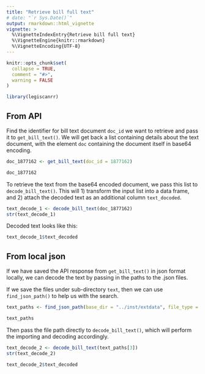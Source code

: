 ```yaml
---
title: "Retrieve bill full text"
# date: "`r Sys.Date()`"
output: rmarkdown::html_vignette
vignette: >
  %\VignetteIndexEntry{Retrieve bill full text}
  %\VignetteEngine{knitr::rmarkdown}
  %\VignetteEncoding{UTF-8}
---
```


```r
knitr::opts_chunk$set(
  collapse = TRUE,
  comment = "#>",
  warning = FALSE
)
```


```r
library(legiscanrr)
```


## From API

Find the identifier for bill text document `doc_id` we want to retrieve and pass it to `get_bill_text()`. We will get back a list containing details about the text document, with the element `doc` containing the document itself in base64 encoding.

```r
doc_1877162 <- get_bill_text(doc_id = 1877162)

doc_1877162
```

To retrieve the text from the base64 encoded document, we pass this list to `decode_bill_text()`. This will 1) transform the input list into a data frame, and 2) attach the decoded text as an additional column `text_docoded`.

```r
text_decode_1 <- decode_bill_text(doc_1877162)
str(text_decode_1)
```

Decoded text looks like this:

```r
text_decode_1$text_decoded
```


## From local json

If we have saved the API response from `get_bill_text()` in json format locally, we can decode the text by passing in the paths to the .json files. 

If we save the files under sub-directory `text`, then we can use `find_json_path()` to help us with the search.

```r
text_paths <- find_json_path(base_dir = "../inst/extdata", file_type = "text")

text_paths
```

Then pass the file path directly to `decode_bill_text()`, which will perform the importing and decoding accordingly. 

```r
text_decode_2 <- decode_bill_text(text_paths[3])
str(text_decode_2)
```

```r
text_decode_2$text_decoded
```

